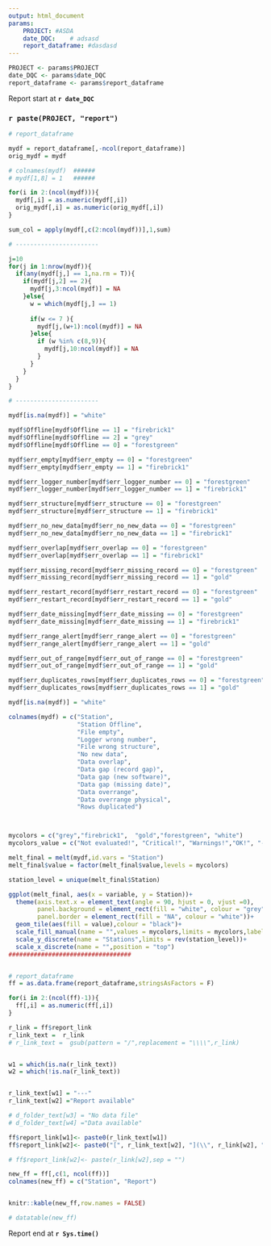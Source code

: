 ```yaml
---
output: html_document
params:
    PROJECT: #ASDA
    date_DQC:    # adsasd    
    report_dataframe: #dasdasd
---
```


```r

PROJECT <- params$PROJECT
date_DQC <- params$date_DQC
report_dataframe <- params$report_dataframe

```

Report start at **`r date_DQC`**

### `r paste(PROJECT, "report")`

```r
# report_dataframe

mydf = report_dataframe[,-ncol(report_dataframe)]
orig_mydf = mydf

# colnames(mydf)  ######
# mydf[1,8] = 1   ######

for(i in 2:(ncol(mydf))){
  mydf[,i] = as.numeric(mydf[,i])
  orig_mydf[,i] = as.numeric(orig_mydf[,i])
}

sum_col = apply(mydf[,c(2:ncol(mydf))],1,sum)

# -----------------------

j=10
for(j in 1:nrow(mydf)){ 
  if(any(mydf[j,] == 1,na.rm = T)){
    if(mydf[j,2] == 2){
      mydf[j,3:ncol(mydf)] = NA
    }else{
      w = which(mydf[j,] == 1)
      
      if(w <= 7 ){
        mydf[j,(w+1):ncol(mydf)] = NA
      }else{
        if (w %in% c(8,9)){
          mydf[j,10:ncol(mydf)] = NA
        }
      }
    }
  }
}

# -----------------------

mydf[is.na(mydf)] = "white"

mydf$Offline[mydf$Offline == 1] = "firebrick1"
mydf$Offline[mydf$Offline == 2] = "grey"
mydf$Offline[mydf$Offline == 0] = "forestgreen"

mydf$err_empty[mydf$err_empty == 0] = "forestgreen"
mydf$err_empty[mydf$err_empty == 1] = "firebrick1"

mydf$err_logger_number[mydf$err_logger_number == 0] = "forestgreen"
mydf$err_logger_number[mydf$err_logger_number == 1] = "firebrick1"

mydf$err_structure[mydf$err_structure == 0] = "forestgreen"
mydf$err_structure[mydf$err_structure == 1] = "firebrick1"

mydf$err_no_new_data[mydf$err_no_new_data == 0] = "forestgreen"
mydf$err_no_new_data[mydf$err_no_new_data == 1] = "firebrick1"

mydf$err_overlap[mydf$err_overlap == 0] = "forestgreen"
mydf$err_overlap[mydf$err_overlap == 1] = "firebrick1"

mydf$err_missing_record[mydf$err_missing_record == 0] = "forestgreen"
mydf$err_missing_record[mydf$err_missing_record == 1] = "gold"

mydf$err_restart_record[mydf$err_restart_record == 0] = "forestgreen"
mydf$err_restart_record[mydf$err_restart_record == 1] = "gold"

mydf$err_date_missing[mydf$err_date_missing == 0] = "forestgreen"
mydf$err_date_missing[mydf$err_date_missing == 1] = "firebrick1"

mydf$err_range_alert[mydf$err_range_alert == 0] = "forestgreen"
mydf$err_range_alert[mydf$err_range_alert == 1] = "gold"

mydf$err_out_of_range[mydf$err_out_of_range == 0] = "forestgreen"
mydf$err_out_of_range[mydf$err_out_of_range == 1] = "gold"

mydf$err_duplicates_rows[mydf$err_duplicates_rows == 0] = "forestgreen"
mydf$err_duplicates_rows[mydf$err_duplicates_rows == 1] = "gold"

mydf[is.na(mydf)] = "white"

colnames(mydf) = c("Station",
                   "Station Offline",
                   "File empty",
                   "Logger wrong number",
                   "File wrong structure",
                   "No new data",
                   "Data overlap",
                   "Data gap (record gap)",
                   "Data gap (new software)",
                   "Data gap (missing date)",
                   "Data overrange",
                   "Data overrange physical",
                   "Rows duplicated")



mycolors = c("grey","firebrick1",  "gold","forestgreen", "white")
mycolors_value = c("Not evaluated!", "Critical!", "Warnings!","OK!", "---")

melt_final = melt(mydf,id.vars = "Station")
melt_final$value = factor(melt_final$value,levels = mycolors)

station_level = unique(melt_final$Station)

ggplot(melt_final, aes(x = variable, y = Station))+
  theme(axis.text.x = element_text(angle = 90, hjust = 0, vjust =0),
        panel.background = element_rect(fill = "white", colour = "grey"),
        panel.border = element_rect(fill = "NA", colour = "white"))+
  geom_tile(aes(fill = value),colour = "black")+
  scale_fill_manual(name = "",values = mycolors,limits = mycolors,labels = mycolors_value, drop = FALSE)+
  scale_y_discrete(name = "Stations",limits = rev(station_level))+
  scale_x_discrete(name = "",position = "top")
##################################



```



```r
# report_dataframe
ff = as.data.frame(report_dataframe,stringsAsFactors = F)

for(i in 2:(ncol(ff)-1)){
  ff[,i] = as.numeric(ff[,i])
}

r_link = ff$report_link
r_link_text =  r_link
# r_link_text =  gsub(pattern = "/",replacement = "\\\\",r_link)


w1 = which(is.na(r_link_text))
w2 = which(!is.na(r_link_text))


r_link_text[w1] = "---"
r_link_text[w2] ="Report available"

# d_folder_text[w3] = "No data file"
# d_folder_text[w4] ="Data available"

ff$report_link[w1]<- paste0(r_link_text[w1])
ff$report_link[w2]<- paste0("[", r_link_text[w2], "](\\", r_link[w2], ")")

# ff$report_link[w2]<- paste(r_link[w2],sep = "")

new_ff = ff[,c(1, ncol(ff))]
colnames(new_ff) = c("Station", "Report")


knitr::kable(new_ff,row.names = FALSE)

# datatable(new_ff)
```



Report end at **`r Sys.time()`**
